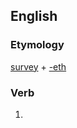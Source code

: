 ==English==

===Etymology===
[[survey]] + [[-eth]]

===Verb===
{{infl|en|verb form}}

# {{archaic third-person singular of|survey}}